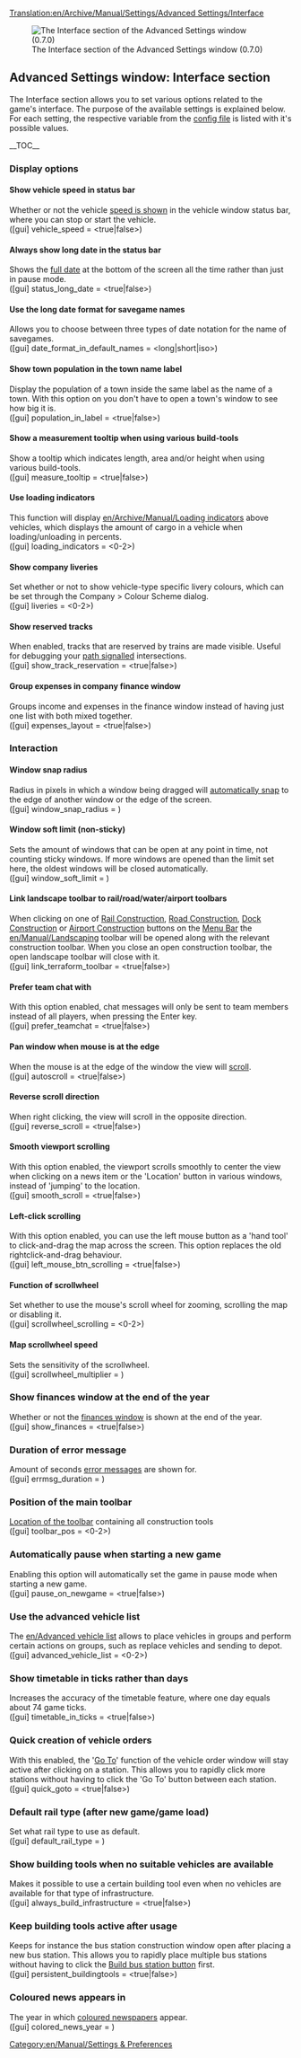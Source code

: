 [[Translation:en/Archive/Manual/Settings/Advanced Settings/Interface]]
{{en/Warning|Information on this page applies to 0.7.x and up. See [[en/Archive/Manual/Settings/Configuring patches]] for information of how to change settings in 0.6.x and earlier.}}


[[File:en/Advset interface.png|frame|left|The Interface section of the Advanced Settings window (0.7.0)]]
==Advanced Settings window: Interface section==
{{en/Archive/Manual/Settings/Advanced Settings}}
The Interface section allows you to set various options related to the game's interface. The purpose of the available settings is explained below. For each setting, the respective variable from the [[en/Archive/Manual/Settings/Openttd.cfg|config file]] is listed with it's possible values.

__TOC__

===Display options===

====Show vehicle speed in status bar====
Whether or not the vehicle [[en/Archive/Manual/Settings/Show vehicle speed|speed is shown]] in the vehicle window status bar, where you can stop or start the vehicle.
<br />([gui] vehicle_speed = <true|false>)

====Always show long date in the status bar====
Shows the [[en/Archive/Manual/Settings/Long date in status bar|full date]] at the bottom of the screen all the time rather than just in pause mode.
<br />([gui] status_long_date = <true|false>)

====Use the long date format for savegame names====
Allows you to choose between three types of date notation for the name of savegames. 
<br />([gui] date_format_in_default_names = <long|short|iso>)

====Show town population in the town name label====
Display the population of a town inside the same label as the name of a town. With this option on you don't have to open a town's window to see how big it is.
<br />([gui] population_in_label = <true|false>)

====Show a measurement tooltip when using various build-tools====
Show a tooltip which indicates length, area and/or height when using various build-tools.
<br />([gui] measure_tooltip = <true|false>)

====Use loading indicators====
This function will display [[en/Archive/Manual/Loading indicators]] above vehicles, which displays the amount of cargo in a vehicle when loading/unloading in percents.
<br />([gui] loading_indicators = <0-2>)

====Show company liveries====
Set whether or not to show vehicle-type specific livery colours, which can be set through the Company > Colour Scheme dialog.
<br />([gui] liveries = <0-2>)

====Show reserved tracks====
When enabled, tracks that are reserved by trains are made visible. Useful for debugging your [[en/Manual/Signals#path-signals|path signalled]] intersections.
<br />([gui] show_track_reservation = <true|false>)

====Group expenses in company finance window====
Groups income and expenses in the finance window instead of having just one list with both mixed together.
<br />([gui] expenses_layout = <true|false>)

===Interaction===
====Window snap radius====
Radius in pixels in which a window being dragged will [[en/Archive/Manual/Settings/Window snap radius|automatically snap]] to the edge of another window or the edge of the screen.
<br />([gui] window_snap_radius = <num_val>)

====Window soft limit (non-sticky)====
Sets the amount of windows that can be open at any point in time, not counting sticky windows. If more windows are opened than the limit set here, the oldest windows will be closed automatically.
<br />([gui] window_soft_limit = <num_val>)

====Link landscape toolbar to rail/road/water/airport toolbars====
When clicking on one of [[en/Manual/Railway construction|Rail Construction]], [[en/Manual/Roadway construction|Road Construction]], [[en/Manual/Waterway construction|Dock Construction]] or [[en/Manual/Airport construction|Airport Construction]] buttons on the [[en/Manual/Game interface|Menu Bar]] the [[en/Manual/Landscaping]] toolbar will be opened along with the relevant construction toolbar. When you close an open construction toolbar, the open landscape toolbar will close with it.
<br />([gui] link_terraform_toolbar = <true|false>)

====Prefer team chat with <ENTER>====
With this option enabled, chat messages will only be sent to team members instead of all players, when pressing the Enter key.
<br />([gui] prefer_teamchat = <true|false>)

====Pan window when mouse is at the edge====
When the mouse is at the edge of the window the view will [[en/Archive/Manual/Settings/Autoscroll|scroll]].
<br />([gui] autoscroll = <true|false>)

====Reverse scroll direction====
When right clicking, the view will scroll in the opposite direction.
<br />([gui] reverse_scroll = <true|false>)

====Smooth viewport scrolling====
With this option enabled, the viewport scrolls smoothly to center the view when clicking on a news item or the 'Location' button in various windows, instead of 'jumping' to the location.
<br />([gui] smooth_scroll = <true|false>)

====Left-click scrolling====
With this option enabled, you can use the left mouse button as a 'hand tool' to click-and-drag the map across the screen. This option replaces the old rightclick-and-drag behaviour.
<br />([gui] left_mouse_btn_scrolling = <true|false>)

====Function of scrollwheel====
Set whether to use the mouse's scroll wheel for zooming, scrolling the map or disabling it.
<br />([gui] scrollwheel_scrolling = <0-2>)

====Map scrollwheel speed====
Sets the sensitivity of the scrollwheel.
<br />([gui] scrollwheel_multiplier = <num_val>)


===Show finances window at the end of the year===
Whether or not the [[en/Archive/Manual/Settings/Show finances at end of year|finances window]] is shown at the end of the year.
<br />([gui] show_finances = <true|false>)

===Duration of error message===
Amount of seconds [[en/Archive/Manual/Settings/Error message duration|error messages]] are shown for.
<br />([gui] errmsg_duration = <num_val>)

===Position of the main toolbar===
[[en/Archive/Manual/Settings/Toolbar position|Location of the toolbar]] containing all construction tools
<br />([gui] toolbar_pos = <0-2>)

===Automatically pause when starting a new game===
Enabling this option will automatically set the game in pause mode when starting a new game.
<br />([gui] pause_on_newgame = <true|false>)

===Use the advanced vehicle list===
The [[en/Advanced vehicle list]] allows to place vehicles in groups and perform certain actions on groups, such as replace vehicles and sending to depot.
<br />([gui] advanced_vehicle_list = <0-2>)

===Show timetable in ticks rather than days===
Increases the accuracy of the timetable feature, where one day equals about 74 game ticks.
<br />([gui] timetable_in_ticks = <true|false>)

===Quick creation of vehicle orders===
With this enabled, the '[[en/Manual/Orders#go-to|Go To]]' function of the vehicle order window will stay active after clicking on a station. This allows you to rapidly click more stations without having to click the 'Go To' button between each station.
<br />([gui] quick_goto = <true|false>)

===Default rail type (after new game/game load)===
Set what rail type to use as default.
<br />([gui] default_rail_type = <num_val>)

===Show building tools when no suitable vehicles are available===
Makes it possible to use a certain building tool even when no vehicles are available for that type of infrastructure.
<br />([gui] always_build_infrastructure = <true|false>)

===Keep building tools active after usage===
Keeps for instance the bus station construction window open after placing a new bus station. This allows you to rapidly place multiple bus stations without having to click the [[en/Manual/Roadway construction#roadway-construction-toolbar|Build bus station button]] first.
<br />([gui] persistent_buildingtools = <true|false>)

===Coloured news appears in===
The year in which [[en/Archive/Manual/Settings/Coloured newspaper|coloured newspapers]] appear.
<br />([gui] colored_news_year = <year>)

[[Category:en/Manual/Settings & Preferences]]